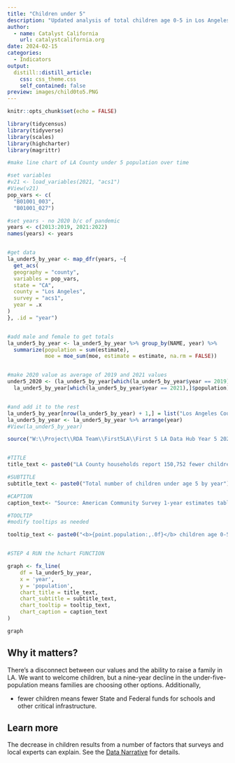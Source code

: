 ```yaml
---
title: "Children under 5"
description: "Updated analysis of total children age 0-5 in Los Angeles county from 2013 to 2022 (updated in 2024), as part of Catalyst California's annual update of key census indicators related to children age 0 to 5 using the most recent census data available." 
author:
  - name: Catalyst California
    url: catalystcalifornia.org
date: 2024-02-15
categories:
  - Indicators
output:
  distill::distill_article:
    css: css_theme.css 
    self_contained: false
preview: images/child0to5.PNG
---
```


```r
knitr::opts_chunk$set(echo = FALSE)

library(tidycensus)
library(tidyverse)
library(scales)
library(highcharter)
library(magrittr)

```

```r
#make line chart of LA County under 5 population over time

#set variables
#v21 <- load_variables(2021, "acs1")
#View(v21)
pop_vars <- c(
  "B01001_003",
  "B01001_027")

#set years - no 2020 b/c of pandemic
years <- c(2013:2019, 2021:2022)
names(years) <- years


#get data
la_under5_by_year <- map_dfr(years, ~{
  get_acs(
  geography = "county",
  variables = pop_vars,
  state = "CA",
  county = "Los Angeles",
  survey = "acs1",
  year = .x
)
}, .id = "year")


#add male and female to get totals
la_under5_by_year <- la_under5_by_year %>% group_by(NAME, year) %>%
  summarize(population = sum(estimate),
            moe = moe_sum(moe, estimate = estimate, na.rm = FALSE))


#make 2020 value as average of 2019 and 2021 values
under5_2020 <- (la_under5_by_year[which(la_under5_by_year$year == 2019),]$population +
  la_under5_by_year[which(la_under5_by_year$year == 2021),]$population) / 2


#and add it to the rest
la_under5_by_year[nrow(la_under5_by_year) + 1,] = list("Los Angeles County, California", "2020", under5_2020, 0)
la_under5_by_year <- la_under5_by_year %>% arrange(year)
#View(la_under5_by_year)

```

```r

source("W:\\Project\\RDA Team\\First5LA\\First 5 LA Data Hub Year 5 2024\\R\\chart_prep\\f5la_chart_functions.R")


#TITLE 
title_text <- paste0("LA County households report 150,752 fewer children under 5 in 2022 than in 2013")

#SUBTITLE
subtitle_text <- paste0("Total number of children under age 5 by year")

#CAPTION
caption_text<- "Source: American Community Survey 1-year estimates table B01001 (2013-2022). Since 2020 estimates were not published, the 2020 estimate is the average of 2019 and 2021 estimates."

#TOOLTIP
#modify tooltips as needed 

tooltip_text <- paste0("<b>{point.population:,.0f}</b> children age 0-5 lived in Los Angeles County in <b>{point.year}</b>") #can always customize or add additional text to this as needed


#STEP 4 RUN the hchart FUNCTION 

graph <- fx_line(
    df = la_under5_by_year,
    x = 'year',
    y = 'population',
    chart_title = title_text,
    chart_subtitle = subtitle_text,
    chart_tooltip = tooltip_text,
    chart_caption = caption_text
)

graph

```

## Why it matters?
There's a disconnect between our values and the ability to raise a family in LA. We want to welcome children, but a nine-year decline in the under-five-population means families are choosing other options. Additionally,

 * fewer children means fewer State and Federal funds for schools and other critical infrastructure.

## Learn more
The decrease in children results from a number of factors that surveys and local experts can explain. See the [Data Narrative](https://apca-dev.dreamhosters.com/) for details.

